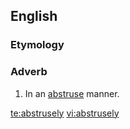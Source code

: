==English==

===Etymology===
{{suffix|abstruse|ly}}

===Adverb===
{{en-adv}}

# In an [[abstruse]] manner.

[[te:abstrusely]]
[[vi:abstrusely]]